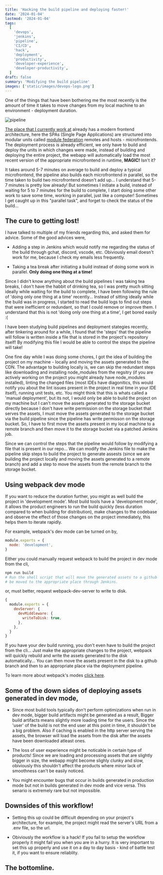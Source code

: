 ```yaml
---
title: 'Hacking the build pipeline and deploying faster!'
date: '2024-01-04'
lastmod: '2024-01-04'
tags:
  [
    'devops',
    'jenkins',
    'pipeline',
    'CI/CD',
    'hack',
    'deployment',
    'productivity',
    'developer-experience',
    'developer-productivity',
  ]
draft: false
summary: 'Modifying the build pipeline'
images: ['static/images/devops-logo.png']
---
```


One of the things that have been bothering me the most recently is the amount of time it
takes to move changes from my local machine to an environment - deployment duration.

![pipeline](/static/images/pipeline.jpg)

[The place that I currently work at]() already has a modern frontend architecture,
here the SPAs (Single Page Applications) are structured into modular units called [module federation](https://webpack.js.org/concepts/module-federation/)
remotes and hosts - microfrontends. The deployment process is already efficient,
we only have to build and deploy the units in which changes were made, instead of building and deploying the entire project, the webapp will automatically load the most
recent version of the appropriate microfrontend in runtime, **MAGIC!** Isn't it?

It takes around 5-7 minutes on average to build and deploy a typical microfrontend,
the pipeline also builds each microfrontend in parallel, so the time taken to build two microfrontend doesn't add up...
I understand that 5-7 minutes is pretty low already! But sometimes I initiate a build,
instead of waiting for 5 to 7 minutes for the build to complete, I start doing some other
work to save some time, working in parallel, just like a computer! Sometimes I get caught up in this "parallel task", and forget to check the status of the build...

## The cure to getting lost!

I have talked to multiple of my friends regarding this, and asked them for advice. Some of the good advices were,

- Adding a step in Jenkins which would notify me regarding the status of the build through gchat, discord, vscode, etc. Obiviously email doesn't work for me, because I check my emails less frequently.

- Taking a tea break after initiating a build instead of doing some work in parallel. **Only doing one thing at a time!**

Since I didn't know anything about the build pipelines I was taking tea breaks, I don't have the habbit of drinking tea, so I was pretty much sitting ideally while waiting for the
build to complete, I have been following the rule of 'doing only one thing at a time' recently... Instead of sitting ideally while the build was in progress, I started to read the build logs to find out steps that were inefficient or redundant, so that I could remove or improve them. I understand that this is not 'doing only one thing at a time', I get bored easily :(

I have been studying build pipelines and deployment stategies recently, after tinkering around for a while, I found that the 'steps' that the pipeline will follow is written inside a file
that is stored in the project's repository itself! By modifying this file I would be able to control the steps the pipeline will take!

One fine day while I was doing some chores, I got the idea of building the project on my machine - locally and moving the assets generated to the CDN.
The advantage to building locally is, we can skip the redundant steps like downloading and installing
node_modules from the regsitry (if you are actively working on the project you might already have node_modules installed),
linting the changed files (most IDEs have diagonitics, this would notify you about the lint issues present in the project in real time in your IDE itself),
running unit tests, etc. You might think that this is whats called a 'manual deployment', but its not, I would only be able to build the project on my machine but
I can't move the assets generated to the storage bucket directly because I don't have write permission on the storage bucket that serves the assets, I must move
the assets generated to the storage bucket via the build pipeline since the pipeline has write permisson on the storage bucket. So, I have to first move the assets present
in my local machine to a remote branch and then move it to the storage bucket via a patched Jenkins job.

Since we can control the steps that the pipeline would follow by modifying a file that is present in our repo... We can modify the Jenkins file to make the pipeline
skip steps to build the project to generate assests (since we are building the project locally and moving the assets generated to a remote branch)
and add a step to move the assets from the remote branch to the storage bucket.

## Using webpack dev mode

If you want to reduce the duration further, you might as well build the project in 'development mode'.
Most build tools have a 'development mode', it allows the product engineers to run the build quickly (less duration compared to when building for distribution),
make changes to the codebase and observe the effect of those changes on the project immediately, this helps them to iterate rapidly.

For example, webpack's dev mode can be turned on by,

```js
module.exports = {
  mode: 'development',
}
```

Either you could manually request webpack to build the project in dev mode from the cli,

```bash
npm run build
# Run the shell script that will move the generated assets to a github branch. The assets then would
# be moved to the appropriate place through Jenkins.
```

or, must better, request webpack-dev-server to write to disk.

```js
{
  module.exports = {
    devServer: {
      devMiddleware: {
        writeToDisk: true,
      },
    },
  }
}
```

If you have your dev build running, you don't even have to build the project from the cli... Just make
the appropriate changes to the project, webpack will quickly rebuild and write the assets generated to the disk automatically...
You can then move the assets present in the disk to a github branch and then to an appropriate place via the deployment pipeline.

To learn more about webpack's modes [click here](https://webpack.js.org/configuration/mode/).

## Some of the down sides of deploying assets generated in dev mode,

- Since most build tools typically don't perform optimizations
  when run in dev mode, bigger build artifacts might be generated as a result,
  Bigger build artifacts means slightly more loading time for the users.
  Since the 'user' of the build is not the end user at this point
  in time, it shouldn't be a big problem.
  Also if caching is enabled in the http server serving the assets, the browser will load the assets from the disk
  after the assets have been downloaded atleast ones.

- The loss of user experience might be noticable in certain type of products! Since we are loading and processing assets that are slightly bigger in size, the webapp might
  become slighly clunky and slow, obiviously this shouldn't affect the products where minor lack of smoothness can't be easily noticed.

- You might encounter bugs that occur in builds generated in production mode but not in builds generated in dev mode and vice versa. This senario is extremely rare but not impossible.

## Downsides of this workflow!

- Setting this up could be difficult depending on your project's architecture, for example, the project might read the server's URL from a .env file, so the url.

- Obiviously the workflow is a hack! If you fail to setup the workflow properly it might fail you when you are in a hurry.
  It is very important to set this up properly and use it on a day to day basis - kind of battle test it, if you want
  to ensure reliablity.

## The bottomline.
